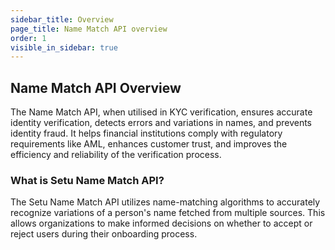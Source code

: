 ```yaml
---
sidebar_title: Overview
page_title: Name Match API overview
order: 1
visible_in_sidebar: true
---
```


## Name Match API Overview

The Name Match API, when utilised in KYC verification, ensures accurate identity verification, detects errors and variations in names, and prevents identity fraud.
It helps financial institutions comply with regulatory requirements like AML, enhances customer trust, and improves the efficiency and reliability of the verification process.

### What is Setu Name Match API?

The Setu Name Match API utilizes name-matching algorithms to accurately recognize variations of a person's name fetched from multiple sources.
This allows organizations to make informed decisions on whether to accept or reject users during their onboarding process.

<WasPageHelpful />
